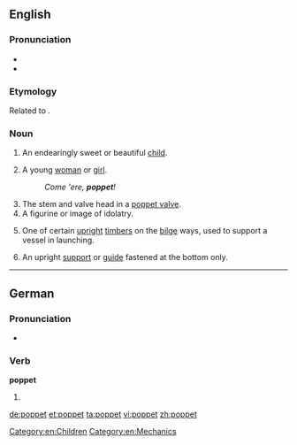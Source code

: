 ==English==

===Pronunciation===
* {{IPA|/ˈpɒ.pɪt/}}
* {{rhymes|ɒpɪt}}

===Etymology===
Related to {{term|puppet|lang=en}}.

===Noun===
{{en-noun}}

# {{informal}} An endearingly sweet or beautiful [[child]].
# {{informal}} A young [[woman]] or [[girl]].
#: ''Come 'ere, '''poppet'''!''
# The stem and valve head in a [[poppet valve]].
# A figurine or image of idolatry.
# {{nautical}} One of certain [[upright]] [[timber]]s on the [[bilge]] ways, used to support a vessel in launching.
#: {{rfquotek|Totten}}
# {{engineering}} An upright [[support]] or [[guide]] fastened at the bottom only.

[[Category:en:Children]]
[[Category:en:Mechanics]]

----

==German==

===Pronunciation===
* {{IPA|/ˈpɔpət/|lang=de}}

===Verb===
'''poppet'''

# {{de-verb form of|poppen|2|p|k1}}

[[de:poppet]]
[[et:poppet]]
[[ta:poppet]]
[[vi:poppet]]
[[zh:poppet]]